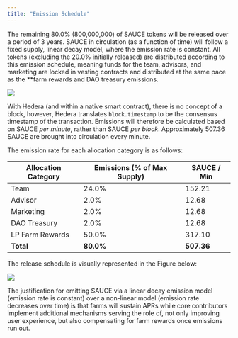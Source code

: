 ```yaml
---
title: "Emission Schedule"
---
```




The remaining 80.0% (800,000,000) of SAUCE tokens will be released over a period of 3 years. SAUCE in circulation (as a function of time) will follow a fixed supply, linear decay model, where the emission rate is constant. All tokens (excluding the 20.0% initially released) are distributed according to this emission schedule, meaning funds for the team, advisors, and marketing are locked in vesting contracts and distributed at the same pace as the  \*\*farm rewards and DAO treasury emissions.

![](/images/archive/old-tokenomics/~gitbook/image)

With Hedera (and within a native smart contract), there is no concept of a block, however, Hedera translates `block.timestamp` to be the consensus timestamp of the transaction. Emissions will therefore be calculated based on SAUCE *per minute*, rather than SAUCE *per block*. Approximately 507.36 SAUCE are brought into circulation every minute.

The emission rate for each allocation category is as follows:



| Allocation Category | Emissions (% of Max Supply) | SAUCE / Min |
| ------------------- | --------------------------- | ----------- |
| Team                | 24.0%                       | 152.21      |
| Advisor             | 2.0%                        | 12.68       |
| Marketing           | 2.0%                        | 12.68       |
| DAO Treasury        | 2.0%                        | 12.68       |
| LP Farm Rewards     | 50.0%                       | 317.10      |
| **Total**           | **80.0%**                   | **507.36**  |



The release schedule is visually represented in the Figure below:

![](/images/archive/old-tokenomics/files%2Fv0%2Fb%2Fgitbook-x-prod.appspot.com%2Fo%2Fspaces%252F5hXF6kx1TaOoCMAhLCv3%252Fuploads%252Ferm4gSoAA9LSct623l7i%252F220125_SauceReleaseSchedule_v01.png)

The justification for emitting SAUCE via a linear decay emission model (emission rate is constant) over a non-linear model (emission rate decreases over time) is that farms will sustain APRs while core contributors implement additional mechanisms serving the role of, not only improving user experience, but also compensating for farm rewards once emissions run out.